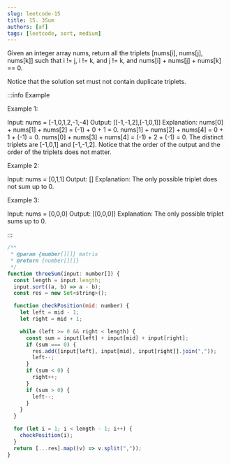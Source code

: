 ```yaml
---
slug: leetcode-15
title: 15. 3Sum
authors: [af]
tags: [leetcode, sort, medium]
---
```


Given an integer array nums, return all the triplets [nums[i], nums[j], nums[k]] such that i != j, i != k, and j != k, and nums[i] + nums[j] + nums[k] == 0.

Notice that the solution set must not contain duplicate triplets.

:::info Example

Example 1:

Input: nums = [-1,0,1,2,-1,-4]
Output: [[-1,-1,2],[-1,0,1]]
Explanation:
nums[0] + nums[1] + nums[2] = (-1) + 0 + 1 = 0.
nums[1] + nums[2] + nums[4] = 0 + 1 + (-1) = 0.
nums[0] + nums[3] + nums[4] = (-1) + 2 + (-1) = 0.
The distinct triplets are [-1,0,1] and [-1,-1,2].
Notice that the order of the output and the order of the triplets does not matter.

Example 2:

Input: nums = [0,1,1]
Output: []
Explanation: The only possible triplet does not sum up to 0.

Example 3:

Input: nums = [0,0,0]
Output: [[0,0,0]]
Explanation: The only possible triplet sums up to 0.

:::

```js
/**
 * @param {number[][]} matrix
 * @return {number[][]}
 */
function threeSum(input: number[]) {
  const length = input.length;
  input.sort((a, b) => a - b);
  const res = new Set<string>();

  function checkPosition(mid: number) {
    let left = mid - 1;
    let right = mid + 1;

    while (left >= 0 && right < length) {
      const sum = input[left] + input[mid] + input[right];
      if (sum === 0) {
        res.add([input[left], input[mid], input[right]].join(","));
        left--;
      }
      if (sum < 0) {
        right++;
      }
      if (sum > 0) {
        left--;
      }
    }
  }

  for (let i = 1; i < length - 1; i++) {
    checkPosition(i);
  }
  return [...res].map((v) => v.split(","));
}
```
